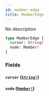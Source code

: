 ```yaml
---
id: member-edge
title: MemberEdge
---
```


No description

```graphql
type MemberEdge {
  cursor: String!
  node: Member!
}
```

### Fields

#### `cursor` ([`String!`](/docs/graphql/scalars/string))

#### `node` ([`Member!`](/docs/graphql/objects/member))

